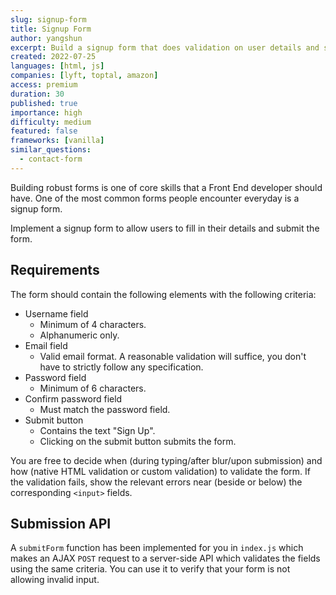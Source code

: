 ```yaml
---
slug: signup-form
title: Signup Form
author: yangshun
excerpt: Build a signup form that does validation on user details and submits to a back end API
created: 2022-07-25
languages: [html, js]
companies: [lyft, toptal, amazon]
access: premium
duration: 30
published: true
importance: high
difficulty: medium
featured: false
frameworks: [vanilla]
similar_questions:
  - contact-form
---
```


Building robust forms is one of core skills that a Front End developer should have. One of the most common forms people encounter everyday is a signup form.

Implement a signup form to allow users to fill in their details and submit the form.

## Requirements

The form should contain the following elements with the following criteria:

- Username field
  - Minimum of 4 characters.
  - Alphanumeric only.
- Email field
  - Valid email format. A reasonable validation will suffice, you don't have to strictly follow any specification.
- Password field
  - Minimum of 6 characters.
- Confirm password field
  - Must match the password field.
- Submit button
  - Contains the text "Sign Up".
  - Clicking on the submit button submits the form.

You are free to decide when (during typing/after blur/upon submission) and how (native HTML validation or custom validation) to validate the form. If the validation fails, show the relevant errors near (beside or below) the corresponding `<input>` fields.

## Submission API

A `submitForm` function has been implemented for you in `index.js` which makes an AJAX `POST` request to a server-side API which validates the fields using the same criteria. You can use it to verify that your form is not allowing invalid input.
